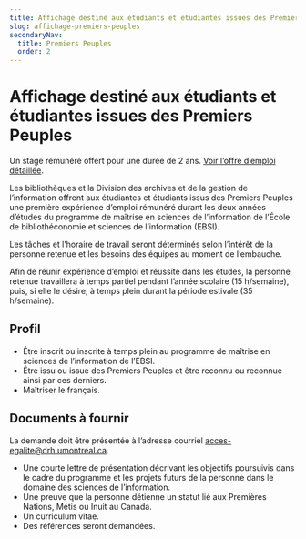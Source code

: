 ```yaml
---
title: Affichage destiné aux étudiants et étudiantes issues des Premiers Peuples
slug: affichage-premiers-peuples
secondaryNav:
  title: Premiers Peuples
  order: 2
---
```


# Affichage destiné aux étudiants et étudiantes issues des Premiers Peuples

Un stage rémunéré offert pour une durée de 2 ans. [Voir l’offre d’emploi détaillée](/a-propos/programme-etudiant-premiers-peuples-web.pdf).

Les bibliothèques et la Division des archives et de la gestion de l’information offrent aux étudiantes et étudiants issus des Premiers Peuples une première expérience d’emploi rémunéré durant les deux années d’études du programme de maîtrise en sciences de l’information de l’École de bibliothéconomie et sciences de l’information (EBSI).

Les tâches et l’horaire de travail seront déterminés selon l’intérêt de la personne retenue et les besoins des équipes au moment de l’embauche.

Afin de réunir expérience d’emploi et réussite dans les études, la personne retenue travaillera à temps partiel pendant l’année scolaire (15 h/semaine), puis, si elle le désire, à temps plein durant la période estivale (35 h/semaine).

## Profil
- Être inscrit ou inscrite à temps plein au programme de maîtrise en sciences de l’information de l’EBSI.
- Être issu ou issue des Premiers Peuples et être reconnu ou reconnue ainsi par ces derniers.
- Maîtriser le français.

## Documents à fournir

La demande doit être présentée à l’adresse courriel [acces-egalite@drh.umontreal.ca](mailto:acces-egalite@drh.umontreal.ca).

- Une courte lettre de présentation décrivant les objectifs poursuivis dans le cadre du programme et les projets futurs de la personne dans le domaine des sciences de l’information.
- Une preuve que la personne détienne un statut lié aux Premières Nations, Métis ou Inuit au Canada.
- Un curriculum vitae.
- Des références seront demandées.